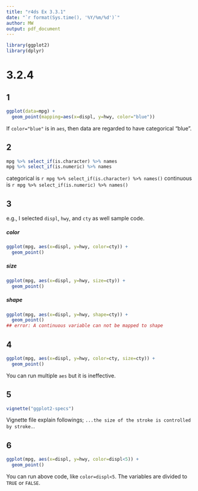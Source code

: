 ```yaml
---
title: "r4ds Ex 3.3.1"
date: "`r format(Sys.time(), '%Y/%m/%d')`"
author: MW
output: pdf_document
---
```


```r
library(ggplot2)
library(dplyr)
```


# 3.2.4
## 1
```r
ggplot(data=mpg) + 
  geom_point(mapping=aes(x=displ, y=hwy, color="blue"))
```
If `color="blue"` is in `aes`, then data are regarded to have categorical "blue". 

## 2
```r
mpg %>% select_if(is.character) %>% names
mpg %>% select_if(is.numeric) %>% names
```
categorical is `r mpg %>% select_if(is.character) %>% names()`
continuous is `r mpg %>% select_if(is.numeric) %>% names()`


## 3
e.g., I selected `displ`, `hwy`, and `cty` as well sample code.

##### color
```r
ggplot(mpg, aes(x=displ, y=hwy, color=cty)) +
  geom_point()
```

##### size
```r
ggplot(mpg, aes(x=displ, y=hwy, size=cty)) +
  geom_point()
```

##### shape
```r
ggplot(mpg, aes(x=displ, y=hwy, shape=cty)) +
  geom_point()
## error: A continuous variable can not be mapped to shape
```

## 4
```r
ggplot(mpg, aes(x=displ, y=hwy, color=cty, size=cty)) +
  geom_point()
```
You can run multiple `aes` but it is ineffective.

## 5
```r
vignette("ggplot2-specs")
```
Vignette file explain followings;
 `...the size of the stroke is controlled by stroke.`.

## 6

```r
ggplot(mpg, aes(x=displ, y=hwy, color=displ<5)) +
  geom_point()
```
You can run above code, like `color=displ<5`. The variables are divided to `TRUE` or `FALSE`.
